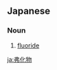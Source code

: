 ==Japanese==
{{ja-kanjitab|ふつ|か|ぶつ|k1=ふっ|yomi=o}}

===Noun===
{{ja-noun|ふっかぶつ}}

# {{lb|ja|chemistry|sort=ふっかぶつ}} [[fluoride]]

[[ja:弗化物]]